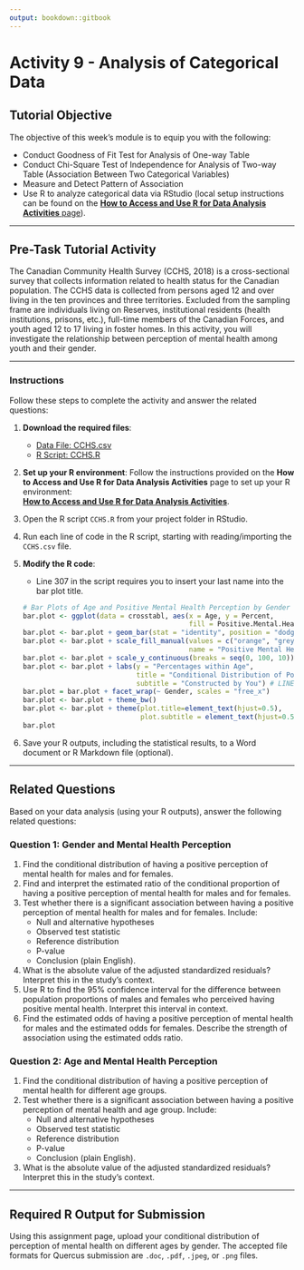 ```yaml
---
output: bookdown::gitbook
---
```

# Activity 9 - Analysis of Categorical Data

## Tutorial Objective

The objective of this week's module is to equip you with the following:

- Conduct Goodness of Fit Test for Analysis of One-way Table
- Conduct Chi-Square Test of Independence for Analysis of Two-way Table (Association Between Two Categorical Variables)
- Measure and Detect Pattern of Association
- Use R to analyze categorical data via RStudio (local setup instructions can be found on the [**How to Access and Use R for Data Analysis Activities** page](#how-to-set-up-r-for-data-analysis-activities)).

---

## Pre-Task Tutorial Activity

The Canadian Community Health Survey (CCHS, 2018) is a cross-sectional survey that collects information related to health status for the Canadian population. The CCHS data is collected from persons aged 12 and over living in the ten provinces and three territories. Excluded from the sampling frame are individuals living on Reserves, institutional residents (health institutions, prisons, etc.), full-time members of the Canadian Forces, and youth aged 12 to 17 living in foster homes. In this activity, you will investigate the relationship between perception of mental health among youth and their gender.

---

### Instructions

Follow these steps to complete the activity and answer the related questions:

1. **Download the required files**:
   - [Data File: CCHS.csv](https://raw.githubusercontent.com/aslemand/Data-Analysis-Activities/main/data/Activity_10/CCHS.csv)
   - [R Script: CCHS.R](https://raw.githubusercontent.com/aslemand/Data-Analysis-Activities/main/data/Activity_10/CCHS.R)

2. **Set up your R environment**:
   Follow the instructions provided on the **How to Access and Use R for Data Analysis Activities** page to set up your R environment:  
   [**How to Access and Use R for Data Analysis Activities**](#how-to-set-up-r-for-data-analysis-activities).

3. Open the R script `CCHS.R` from your project folder in RStudio.

4. Run each line of code in the R script, starting with reading/importing the `CCHS.csv` file.

5. **Modify the R code**:
   - Line 307 in the script requires you to insert your last name into the bar plot title.
   ```r
   # Bar Plots of Age and Positive Mental Health Perception by Gender
   bar.plot <- ggplot(data = crosstabl, aes(x = Age, y = Percent, 
                                            fill = Positive.Mental.Health))
   bar.plot <- bar.plot + geom_bar(stat = "identity", position = "dodge") 
   bar.plot <- bar.plot + scale_fill_manual(values = c("orange", "grey"), 
                                            name = "Positive Mental Health Perception")
   bar.plot <- bar.plot + scale_y_continuous(breaks = seq(0, 100, 10))
   bar.plot <- bar.plot + labs(y = "Percentages within Age", 
                               title = "Conditional Distribution of Positive Perception of Mental Health on Age by Gender", 
                               subtitle = "Constructed by You") # LINE 307
   bar.plot = bar.plot + facet_wrap(~ Gender, scales = "free_x")
   bar.plot <- bar.plot + theme_bw()
   bar.plot <- bar.plot + theme(plot.title=element_text(hjust=0.5), 
                                plot.subtitle = element_text(hjust=0.5))
   bar.plot
   ```

6. Save your R outputs, including the statistical results, to a Word document or R Markdown file (optional).

---

## Related Questions

Based on your data analysis (using your R outputs), answer the following related questions:

### Question 1: Gender and Mental Health Perception
1. Find the conditional distribution of having a positive perception of mental health for males and for females.
2. Find and interpret the estimated ratio of the conditional proportion of having a positive perception of mental health for males and for females.
3. Test whether there is a significant association between having a positive perception of mental health for males and for females. Include:
   - Null and alternative hypotheses
   - Observed test statistic
   - Reference distribution
   - P-value
   - Conclusion (plain English).
4. What is the absolute value of the adjusted standardized residuals? Interpret this in the study's context.
5. Use R to find the 95% confidence interval for the difference between population proportions of males and females who perceived having positive mental health. Interpret this interval in context.
6. Find the estimated odds of having a positive perception of mental health for males and the estimated odds for females. Describe the strength of association using the estimated odds ratio.

### Question 2: Age and Mental Health Perception
1. Find the conditional distribution of having a positive perception of mental health for different age groups.
2. Test whether there is a significant association between having a positive perception of mental health and age group. Include:
   - Null and alternative hypotheses
   - Observed test statistic
   - Reference distribution
   - P-value
   - Conclusion (plain English).
3. What is the absolute value of the adjusted standardized residuals? Interpret this in the study's context.

---

## Required R Output for Submission

Using this assignment page, upload your conditional distribution of perception of mental health on different ages by gender. The accepted file formats for Quercus submission are `.doc`, `.pdf`, `.jpeg`, or `.png` files.
